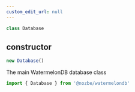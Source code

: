 ```yaml
---
custom_edit_url: null
---
```


```ts
class Database
```

<div>

</div>

## constructor
```ts
new Database()
```

<div>

</div>

The main WatermelonDB database class

```js
import { Database } from '@nozbe/watermelondb'
```

